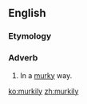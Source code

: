 ==English==

===Etymology===
{{suffix|murky|ly}}

===Adverb===
{{en-adv}}

# In a [[murky]] way.

[[ko:murkily]]
[[zh:murkily]]